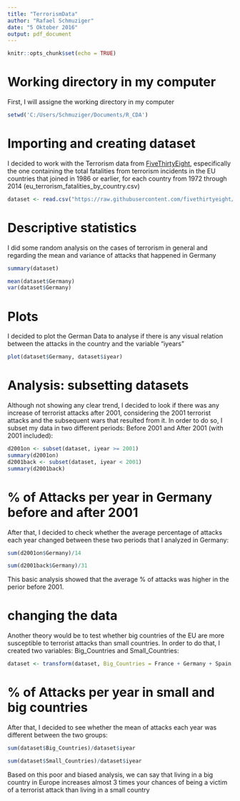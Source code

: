 ```yaml
---
title: "TerrorismData"
author: "Rafael Schmuziger"
date: "5 Oktober 2016"
output: pdf_document
---
```


```r

knitr::opts_chunk$set(echo = TRUE)
```

# Working directory in my computer

First, I will assigne the working directory in my computer

```r
setwd('C:/Users/Schmuziger/Documents/R_CDA')
```

# Importing and creating dataset

I decided to work with the Terrorism data from [FiveThirtyEight](https://github.com/fivethirtyeight/data), especifically the one containing the total fatalities from terrorism incidents in the EU countries that joined in 1986 or earlier, for each country from 1972 through 2014 (eu_terrorism_fatalities_by_country.csv) 

```r
dataset <- read.csv("https://raw.githubusercontent.com/fivethirtyeight/data/master/terrorism/eu_terrorism_fatalities_by_country.csv")
```

# Descriptive statistics

I did some random analysis on the cases of terrorism in general and regarding the mean and variance of attacks that happened in Germany

```r
summary(dataset)

mean(dataset$Germany)
var(dataset$Germany)
```

# Plots

I decided to plot the German Data to analyse if there is any visual relation between the attacks in the country and the variable "iyears"

```r
plot(dataset$Germany, dataset$iyear)
```

# Analysis: subsetting datasets

Although not showing any clear trend, I decided to look if there was any increase of terrorist attacks after 2001, considering the 2001 terrorist attacks and the subsequent wars that resulted from it. In order to do so, I subset my data in two different periods: Before 2001 and After 2001 (with 2001 included):

```r
d2001on <- subset(dataset, iyear >= 2001)
summary(d2001on)
d2001back <- subset(dataset, iyear < 2001)
summary(d2001back)
```

# % of Attacks per year in Germany before and after 2001

After that, I decided to check whether the average percentage of attacks each year changed between these two periods that I analyzed in Germany:

```r
sum(d2001on$Germany)/14

sum(d2001back$Germany)/31
```

This basic analysis showed that the average % of attacks was higher in the perior before 2001.

# changing the data

Another theory would be to test whether big countries of the EU are more susceptible to terrorist attacks than small countries. In order to do that, I created two variables: Big_Countries and Small_Countries:

```r
dataset <- transform(dataset, Big_Countries = France + Germany + Spain + United.Kingdom + Italy + Greece, Small_Countries = Luxembourg + Denmark + Belgium + Portugal + Ireland + Netherlands)
```

# % of Attacks per year in small and big countries

After that, I decided to see whether the mean of attacks each year was different between the two groups:

```r
sum(dataset$Big_Countries)/dataset$iyear

sum(dataset$Small_Countries)/dataset$iyear
```

Based on this poor and biased analysis, we can say that living in a big country in Europe increases almost 3 times your chances of being a victim of a terrorist attack than living in a small country